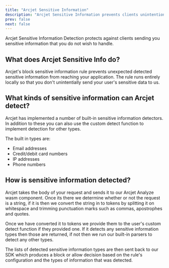```yaml
---
title: "Arcjet Sensitive Information"
description: "Arcjet Sensitive Information prevents clients unintentionally sending you sensitive data that you do not wish to process."
prev: false
next: false
---
```



Arcjet Sensitive Information Detection protects against clients sending you
sensitive information that you do not wish to handle.

<WhatIsArcjet />

## What does Arcjet Sensitive Info do?

Arcjet's block sensitive information rule prevents unexpected detected sensitive information
from reaching your application. The rule runs entirely locally so that you don't
unintentially send your user's sensitive data to us.

## What kinds of sensitive information can Arcjet detect?

Arcjet has implemented a number of built-in sensitive information detectors. In addition
to these you can also use the custom detect function to implement detection for other types.

The built in types are:

- Email addresses
- Credit/debit card numbers
- IP addresses
- Phone numbers

## How is sensitive information detected?

Arcjet takes the body of your request and sends it to our Arcjet Analyze wasm component.
Once its there we determine whether or not the request is a string, if it is then we
convert the string in to tokens by splitting it on whitespace and trimming punctuation
marks such as commas, apostrophes and quotes.

Once we have converted it to tokens we provide them to the user's custom detect function
if they provided one. If it detects any sensitive information types then those are returned,
if not then we run our built-in parsers to detect any other types.

The lists of detected sensitive information types are then sent back to our SDK which
produces a block or allow decision based on the rule's configuration and the types of
information that was detected.

<Comments />
